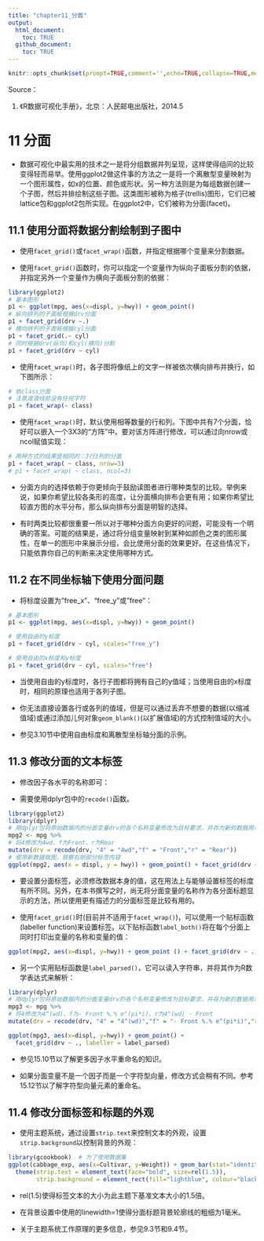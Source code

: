 ```yaml
---
title: "chapter11_分面"
output:
  html_document:
    toc: TRUE
  github_document:
    toc: TRUE
---
```


```r
knitr::opts_chunk$set(prompt=TRUE,comment='',echo=TRUE,collapse=TRUE,message=FALSE,warning=FALSE)
```

Source：

1.  《R数据可视化手册》，北京：人民邮电出版社，2014.5

# 11 分面

- 数据可视化中最实用的技术之一是将分组数据并列呈现，这样使得组间的比较变得轻而易举。使用ggplot2做这件事的方法之一是将一个离散型变量映射为一个图形属性，如x的位置、颜色或形状。另一种方法则是为每组数据创建一个子图，然后并排绘制这些子图。这类图形被称为格子(trellis)图形，它们已被lattice包和ggplot2包所实现。在ggplot2中，它们被称为分面(facet)。

## 11.1 使用分面将数据分割绘制到子图中

- 使用`facet_grid()`或`facet_wrap()`函数，并指定根据哪个变量来分割数据。

- 使用`facet_grid()`函数时，你可以指定一个变量作为纵向子面板分割的依据，并指定另外一个变量作为横向子面板分割的依据：

```r
library(ggplot2)
# 基本图形
p1 <- ggplot(mpg, aes(x=displ, y=hwy)) + geom_point()
# 纵向排列的子面板根据drv分面
p1 + facet_grid(drv ~.)
# 横向排列的子面板根据cyl分面
p1 + facet_grid(.~ cyl)
# 同时根据drv(纵向)和cyl(横向)分割
p1 + facet_grid(drv ~ cyl)
```

- 使用`facet_wrap()`时，各子图将像纸上的文字一样被依次横向排布并换行，如下图所示：

```r
# 依class分面
# 注意波浪线前没有任何字符
p1 + facet_wrap(~ class)
```

- 使用`facet_wrap()`时，默认使用相等数量的行和列。下图中共有7个分面，恰好可以嵌入一个3X3的“方阵”中。要对该方阵进行修改，可以通过向nrow或ncol赋值实现：

```r
# 两种方式的结果是相同的：3行3列的分面
p1 + facet_wrap( ~ class, nrow=3)
# p1 + facet_wrap( ~ class, ncol=3)
```

- 分面方向的选择依赖于你更倾向于鼓励读图者进行哪种类型的比较。举例来说，如果你希望比较各条形的高度，让分面横向排布会更有用；如果你希望比较直方图的水平分布，那么纵向排布分面是明智的选择。

- 有时两类比较都很重要一所以对于哪种分面方向更好的问题，可能没有一个明确的答案。可能的结果是，通过将分组变量映射到某种如颜色之类的图形属性，在单一的图形中来展示分组，会比使用分面的效果更好。在这些情况下，只能依靠你自己的判断来决定使用哪种方式。

## 11.2 在不同坐标轴下使用分面问题

- 将标度设置为"free_x"、"free_y"或"free"：

```r
# 基本图形
p1 <- ggplot(mpg, aes(x=displ, y=hwy)) + geom_point()

# 使用自由的y标度
p1 + facet_grid(drv ~ cyl, scales="free_y")

# 使用自由的x标度和y标度
p1 + facet_grid(drv ~ cyl, scales="free")
```

- 当使用自由的y标度时，各行子图都将拥有自己的y值域；当使用自由的x标度时，相同的原理也适用于各列子图。

- 你无法直接设置各行或各列的值域，但是可以通过丢弃不想要的数据(以缩减值域)或通过添加儿何对象`geom_blank()`(以扩展值域)的方式控制值域的大小。

- 参见3.10节中使用自由标度和离散型坐标轴分面的示例。

## 11.3 修改分面的文本标签

- 修改因子各水平的名称即可：

- 需要使用dplyr包中的`recode()`函数。

```r
library(ggplot2)
library(dplyr)
# 用dplyr包将原始数据内的分面变量drv的各个名称变量修改为目标要求，并存为新的数据用来做图
mpg2 <- mpg %>%
# 将4修改为4wd、f为Front、r为Rear
mutate(drv = recode(drv, "4" = "4wd","f" = "Front","r" = "Rear"))
# 使用新数据做图，观察右侧部分标签内容
ggplot(mpg2, aes(x = displ, y = hwy)) + geom_point() + facet_grid(drv ~ .)
```

- 要设置分面标签，必须修改数据本身的值，这在用法上与能够设置标签的标度有所不同。另外，在本书撰写之时，尚无将分面变量的名称作为各分面标题显示的方法，所以使用更有描述力的分面标签是比较有用的。

- 使用`facet_grid()`时(目前并不适用于`facet_wrap()`)，可以使用一个贴标函数(labeller function)来设置标签。以下贴标函数`label_both()`将在每个分面上同时打印出变量的名称和变量的值：

```r
ggplot(mpg2, aes(x=displ, y=hwy)) + geom_point () + facet_grid(drv ~ ., labeller = label_both)
```

- 另一个实用贴标函数是`label_parsed()`，它可以读入字符串，并将其作为R数学表达式来解析：

```r
library(dplyr)
# 用dplyr包将原始数据内的分面变量drv的各个名称变量修改为目标要求，并存为新的数据用来做图
mpg3 <- mpg %>%
# 将4修改为4^(wd)、f为- Front %.% e^(pi*i)、r为4^(wd) - Front
mutate(drv = recode(drv, "4" = "4^(wd)","f" = "- Front %.% e^(pi*i)","r" = "4^(wd) - Front"))

ggplot(mpg3, aes(x=displ, y=hwy)) + geom_point() + 
  facet_grid(drv ~ ., labeller = label_parsed)
```

- 参见15.10节以了解更多因子水平重命名的知识。

- 如果分面变量不是一个因子而是一个字符型向量，修改方式会稍有不同。参考15.12节以了解字符型向量元素的重命名。

## 11.4 修改分面标签和标题的外观

- 使用主题系统，通过设置`strip.text`来控制文本的外观，设置`strip.background`以控制背景的外观：

```r
library(gcookbook)  # 为了使用数据集
ggplot(cabbage_exp, aes(x=Cultivar, y=Weight)) + geom_bar(stat="identity") + facet_grid(. ~ Date) + 
  theme(strip.text = element_text(face="bold", size=rel(1.5)),
        strip.background = element_rect(fill="lightblue", colour="black",linewidth = 1))
```

- rel(1.5)使得标签文本的大小为此主题下基准文本大小的1.5倍。

- 在背景设置中使用的linewidth=1使得分面标题背景轮廓线的粗细为1毫米。

- 关于主题系统工作原理的更多信息，参见9.3节和9.4节。